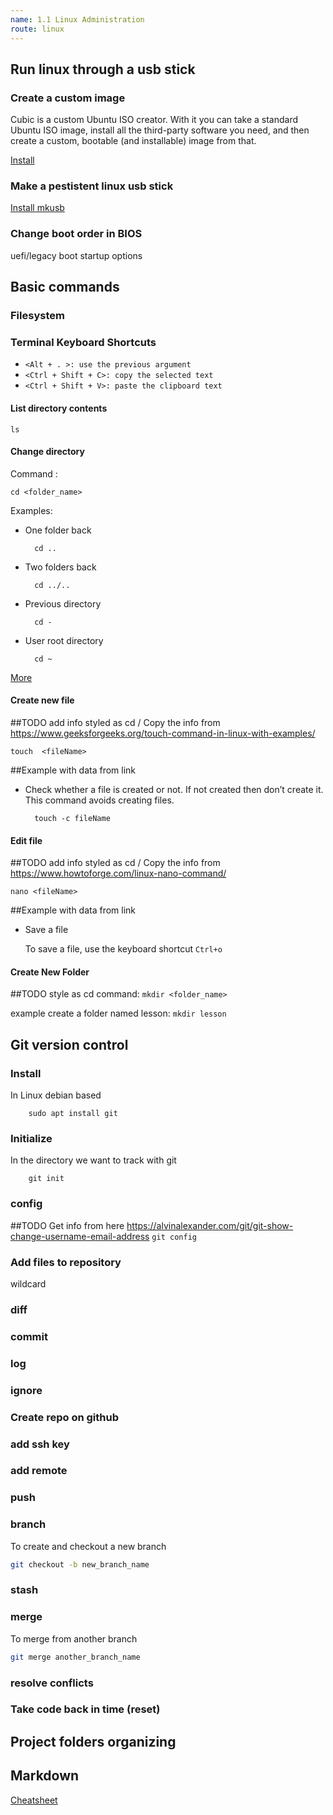 ```yaml
---
name: 1.1 Linux Administration
route: linux
---
```


## Run linux through a usb stick

### Create a custom image
Cubic is a custom Ubuntu ISO creator. With it you can take a standard Ubuntu ISO image,
install all the third-party software you need, and then create a custom, bootable 
(and installable) image from that.

[Install](linux/install#cubic)

### Make a pestistent linux usb stick

[Install mkusb](linux/install#mksub)

### Change boot order in BIOS 

uefi/legacy
boot startup options

## Basic commands


### Filesystem 

### Terminal Keyboard Shortcuts
* `<Alt + . >: use the previous argument`
* `<Ctrl + Shift + C>: copy the selected text`
* `<Ctrl + Shift + V>: paste the clipboard text`

#### List directory contents
`ls`

#### Change directory
Command : 

    cd <folder_name>

Examples:
- One folder back

        cd ..

- Two folders back

        cd ../..

- Previous directory
    
        cd -
- User root directory
        
        cd ~

[More](https://www.tecmint.com/cd-command-in-linux/)

#### Create new file
##TODO add info styled as cd / Copy the info from https://www.geeksforgeeks.org/touch-command-in-linux-with-examples/

`touch  <fileName>`

##Example with data from link
- Check whether a file is created or not. If not created then don’t create it. This command avoids creating files.

        touch -c fileName

#### Edit file
##TODO add info styled as cd / Copy the info from https://www.howtoforge.com/linux-nano-command/

`nano <fileName>`

##Example with data from link
- Save a file
  
  To save a file, use the keyboard shortcut `Ctrl+o`

#### Create New Folder
##TODO style as cd
command: `mkdir <folder_name>`

example create a folder named lesson: `mkdir lesson`


## Git version control

### Install
In Linux debian based 

        sudo apt install git

### Initialize
In the directory we want to track with git

        git init

### config
##TODO Get info from here https://alvinalexander.com/git/git-show-change-username-email-address
`git config`


### Add files to repository

wildcard

### diff 

### commit

### log

### ignore

### Create repo on github

### add ssh key

### add remote

### push 

### branch
To create and checkout a new branch 
```sh
git checkout -b new_branch_name
```

### stash

### merge
To merge from another branch

```sh
git merge another_branch_name
```

### resolve conflicts

### Take code back in time (reset)

## Project folders organizing

## Markdown

[Cheatsheet](cheatsheets/markdown)
